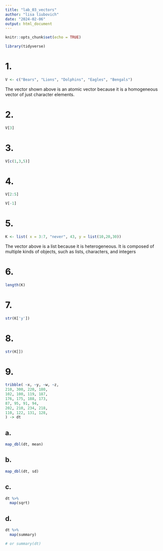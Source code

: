 ```yaml
---
title: "lab_03_vectors"
author: "lisa liubovich"
date: "2024-02-06"
output: html_document
---
```


```r
knitr::opts_chunk$set(echo = TRUE)
```

```r
library(tidyverse)
```

# 1. 

```r
V <- c("Bears", "Lions", "Dolphins", "Eagles", "Bengals")
```

The vector shown above is an atomic vector because it is a homogeneous vector of just character elements.

# 2. 

```r
V[3]
```

# 3. 

```r
V[c(1,3,5)]
```

# 4.

```r
V[2:5]
```

```r
V[-1]
```

# 5.

```r
K <- list( x = 3:7, "never", 43, y = list(10,20,30))
```

The vector above is a list because it is heterogeneous. It is composed of multiple kinds of objects, such as lists, characters, and integers

# 6.

```r
length(K)
```

# 7. 

```r
str(K['y'])
```

# 8.

```r
str(K[])
```

# 9.

```r
tribble( ~x, ~y, ~w, ~z,
210, 300, 220, 180,
102, 100, 119, 187,
176, 175, 188, 173,
87, 95, 91, 94,
202, 210, 234, 218,
110, 122, 131, 128,
) -> dt

```

## a. 

```r
map_dbl(dt, mean)
```

## b. 

```r
map_dbl(dt, sd)
```

## c. 

```r
dt %>% 
  map(sqrt)
```

## d.

```r
dt %>% 
  map(summary)

# or summary(dt)
```

# 
